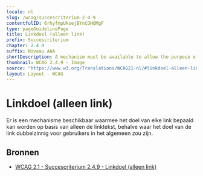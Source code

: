 ```yaml
---
locale: nl
slug: /wcag/succescriterium-2-4-9
contentfulID: 6rhyfmpUkoejBYnCOHQMgF
type: pageGuidelinePage
title: Linkdoel (alleen link)
prefix: Succescriterium
chapter: 2.4.9
suffix: Niveau AAA
shortDescription: A mechanism must be available to allow the purpose of each link to be identified from link text alone, except where the purpose of the link would be ambiguous to users in general.
thumbnail: WCAG 2.4.9 - Image
source: "https://www.w3.org/Translations/WCAG21-nl/#linkdoel-alleen-link"
layout: Layout - WCAG
---
```


# Linkdoel (alleen link)

Er is een mechanisme beschikbaar waarmee het doel van elke link bepaald kan worden op basis van alleen de linktekst, behalve waar het doel van de link dubbelzinnig voor gebruikers in het algemeen zou zijn.

## Bronnen

- [WCAG 2.1 - Succescriterium 2.4.9 - Linkdoel (alleen link)](https://www.w3.org/Translations/WCAG21-nl/#linkdoel-alleen-link)